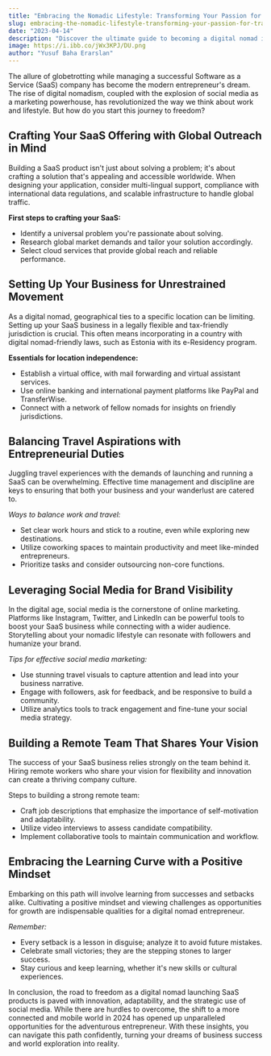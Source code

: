 ```yaml
---
title: "Embracing the Nomadic Lifestyle: Transforming Your Passion for Travel into a Thriving SaaS Business"
slug: embracing-the-nomadic-lifestyle-transforming-your-passion-for-travel-into-a-thriving-saas-business
date: "2023-04-14"
description: "Discover the ultimate guide to becoming a digital nomad in 2024, creating and marketing SaaS products on the go, and leveraging social media channels for success while exploring the world."
image: https://i.ibb.co/jWx3KPJ/DU.png
author: "Yusuf Baha Erarslan"
---
```


The allure of globetrotting while managing a successful Software as a Service (SaaS) company has become the modern entrepreneur's dream. The rise of digital nomadism, coupled with the explosion of social media as a marketing powerhouse, has revolutionized the way we think about work and lifestyle. But how do you start this journey to freedom?

## Crafting Your SaaS Offering with Global Outreach in Mind
Building a SaaS product isn't just about solving a problem; it's about crafting a solution that's appealing and accessible worldwide. When designing your application, consider multi-lingual support, compliance with international data regulations, and scalable infrastructure to handle global traffic.

**First steps to crafting your SaaS:**
- Identify a universal problem you're passionate about solving.
- Research global market demands and tailor your solution accordingly.
- Select cloud services that provide global reach and reliable performance.

## Setting Up Your Business for Unrestrained Movement
As a digital nomad, geographical ties to a specific location can be limiting. Setting up your SaaS business in a legally flexible and tax-friendly jurisdiction is crucial. This often means incorporating in a country with digital nomad-friendly laws, such as Estonia with its e-Residency program.

**Essentials for location independence:**
- Establish a virtual office, with mail forwarding and virtual assistant services.
- Use online banking and international payment platforms like PayPal and TransferWise.
- Connect with a network of fellow nomads for insights on friendly jurisdictions.


## Balancing Travel Aspirations with Entrepreneurial Duties
Juggling travel experiences with the demands of launching and running a SaaS can be overwhelming. Effective time management and discipline are keys to ensuring that both your business and your wanderlust are catered to.

*Ways to balance work and travel:*
- Set clear work hours and stick to a routine, even while exploring new destinations.
- Utilize coworking spaces to maintain productivity and meet like-minded entrepreneurs.
- Prioritize tasks and consider outsourcing non-core functions.

## Leveraging Social Media for Brand Visibility
In the digital age, social media is the cornerstone of online marketing. Platforms like Instagram, Twitter, and LinkedIn can be powerful tools to boost your SaaS business while connecting with a wider audience. Storytelling about your nomadic lifestyle can resonate with followers and humanize your brand.

_Tips for effective social media marketing:_
- Use stunning travel visuals to capture attention and lead into your business narrative.
- Engage with followers, ask for feedback, and be responsive to build a community.
- Utilize analytics tools to track engagement and fine-tune your social media strategy.

## Building a Remote Team That Shares Your Vision
The success of your SaaS business relies strongly on the team behind it. Hiring remote workers who share your vision for flexibility and innovation can create a thriving company culture.

Steps to building a strong remote team:
- Craft job descriptions that emphasize the importance of self-motivation and adaptability.
- Utilize video interviews to assess candidate compatibility.
- Implement collaborative tools to maintain communication and workflow.

## Embracing the Learning Curve with a Positive Mindset
Embarking on this path will involve learning from successes and setbacks alike. Cultivating a positive mindset and viewing challenges as opportunities for growth are indispensable qualities for a digital nomad entrepreneur.

_Remember:_
- Every setback is a lesson in disguise; analyze it to avoid future mistakes.
- Celebrate small victories; they are the stepping stones to larger success.
- Stay curious and keep learning, whether it's new skills or cultural experiences.

In conclusion, the road to freedom as a digital nomad launching SaaS products is paved with innovation, adaptability, and the strategic use of social media. While there are hurdles to overcome, the shift to a more connected and mobile world in 2024 has opened up unparalleled opportunities for the adventurous entrepreneur. With these insights, you can navigate this path confidently, turning your dreams of business success and world exploration into reality.